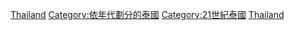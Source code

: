 {{Portal|泰國}}

[[Category:2000年代各國|Thailand]]
[[Category:依年代劃分的泰國|Category:依年代劃分的泰國]]
[[Category:21世紀泰國|Category:21世紀泰國]]
[[Category:2000年代亞洲|Thailand]]